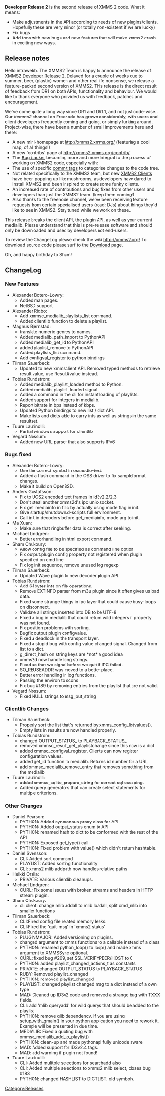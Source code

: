 '''Developer Release 2''' is the second release of XMMS 2 code. What it means:

* Make adjustments in the API according to needs of new plugins/clients. Hopefully these are very minor (or totally non-existent if we are lucky)
* Fix bugs
* Add tons with new bugs and new features that will make xmms2 crash in exciting new ways.

== Release notes ==

Hello intrawebb. The XMMS2 Team is happy to announce the release of XMMS2 [[Release:DR2 | Developer Release 2]]. Delayed for a couple of weeks due to summer, beer, (plastic) women and other real life nonsense, we release a feature-packed second version of XMMS2. This release is the direct result of feedback from DR1 on both APIs, functionality and behaviour. We would like to thank everyone who provided us with feedback, patches and encouragement.

We've come quite a long way since DR1 and DR1.1, and not just code-wise.. Our ''#xmms2'' channel on Freenode has grown considerably, with users and client developers frequently coming and going, or simply lurking around. Project-wise, there have been a number of small improvements here and there:
* A new mini-homepage at http://xmms2.xmms.org/ (featuring a cool map, of all things!)
* A new 'contribs' page at http://xmms2.xmms.org/contrib/
* The [http://bugs.xmms2.org Bug tracker] becoming more and more integral to the process of working on XMMS2 code, especially with:
* The use of specific [[ChangeLog Format | commit tags]] to categorise changes to the code tree.
* Not related specifically to the XMMS2 team, but new [[ XMMS2 Clients]] have been popping up like mushrooms, as developers have dared to install XMMS2 and been inspired to create some funky clients.
* An increased rate of contributions and bug fixes from other users and developers than just the XMMS2 team. (keep them coming!)
* Also thanks to the freenode channel, we've been receiving feature requests from certain specialised users (read: DJs) about things they'd like to see in XMMS2. Stay tuned while we work on these..

This release breaks the client API, the plugin API, as well as your current medialib. Please understand that this is pre-release software and should only be downloaded and used by developers not end-users.

To review the ChangeLog please check the wiki http://xmms2.org/
To download source code please surf to the [[Download XMMS2 | Download]] page.

Oh, and happy birthday to Sham!

== ChangeLog ==
===New Features===
* Alexander Botero-Lowry:
** Added man pages. {{Bug|272}}
** NetBSD support {{Bug|225}}
* Alexander Rigbo:
** Add xmmsc_medialib_playlists_list command. {{Bug|229}}
** Added clientlib function to delete a playlist. {{Bug|221}}
* Magnus Bjernstad:
** translate numeric genres to names. {{Bug|237}}
** Added medialib_path_import to PythonAPI {{Bug|240}}
** Added medialib_get_id to PythonAPI {{Bug|240}}
** added playlist_remove to PythonAPI {{Bug|240}}
** Added playlists_list command. {{Bug|240}}
** Add configval_register to python bindings {{Bug|232}}
* Tilman Sauerbeck:
** Updated to new xmmsclient API. Removed typed methods to retrieve result value, use Result#value instead. {{Bug|235}}
* Tobias Rundstrom:
** Added medialib_playlist_loaded method to Python. {{Bug|280}}
** Added medialib_playlist_loaded signal. {{Bug|280}}
** Added a command in the cli for instant loading of playlists. {{Bug|220}}
** Added support for integers in medialib. {{Bug|254}}
** Report bitrate in bps instead of kbps. {{Bug|246}}
** Updated Python bindings to new list / dict API. {{Bug|235}}
** Make lists and dicts able to carry ints as well as strings in the same resultset. {{Bug|235}}
* Tuure Laurinolli:
** Partial windows support for clientlib {{Bug|116}}
* Vegard Nossum:
** Added new URL parser that also supports IPv6 {{Bug|245}}
===Bugs fixed===
* Alexander Botero-Lowry:
** Use the correct symbol in ossaudio-test. {{Bug|288}}
** Added a flush command in the OSS driver to fix sampleformat changes. {{Bug|248}}
** Make it build on OpenBSD. {{Bug|214}}
* Anders Gustafsson:
** Fix to UCS2 encoded text frames in id3v2.2/2.3 {{Bug|290}}
** Don't steal another xmms2d's ipc unix-socket. {{Bug|283}}
** Fix get_mediainfo in flac by actually using mode flag in init. {{Bug|258}}
** Give startup/shutdown.d-scripts full environment. {{Bug|285}}
** Call init in decoders before get_mediainfo, mode arg to init. {{Bug|128}}
* Ma Xuan:
** Make sure that ringbuffer data is correct after seeking. {{Bug|243}}
* Michael Lindgren:
** Better errorhandling in html export command. {{Bug|222}}
* Sham Chukoury:
** Allow config file to be specified as command line option {{Bug|256}}
** Fix output.plugin config property not registered when plugin specified on cmd line {{Bug|253}}
** Fix log init sequence, remove unused log regexp {{Bug|234}}
* Tilman Sauerbeck:
** Updated Wave plugin to new decoder plugin API. {{Bug|128}}
* Tobias Rundstrom:
** Add 64bytes ints on file operations. {{Bug|270}}
** Remove EXTINFO parser from m3u plugin since it often gives us bad data. {{Bug|262}}
** Fixed some strange things in ipc layer that could cause busy-loops on disconnect. {{Bug|261}}
** Validate all strings inserted into DB to be UTF-8 {{Bug|265}}
** FIxed a bug in medialib that could return wild integers if property was not found.
** Fix position problems with sorting. {{Bug|264}}
** Bugfix output plugin configvalue. {{Bug|253}}
** Fixed a deadlock in the transport layer. {{Bug|233}}
** Fixed a stupid bug with config value changed signal. Changed from list to a dict. {{Bug|242}}
** g_direct_hash on string keys are *not* a good idea {{Bug|241}}
** xmms2d now handle long strings. {{Bug|228}}
** Fixed so that we signal before we quit if IPC failed. {{Bug|217}}
** SO_REUSEADDR was moved to a better place. {{Bug|226}}
** Better error handling in log functions. {{Bug|216}}
** Passing the environ to scons {{Bug|215}}
** Fix bug #189 by removing entries from the playlist that are not valid.
* Vegard Nossum:
** Fixed NULL strings to msg_put_string {{Bug|211}}
===Clientlib Changes===
* Tilman Sauerbeck:
** Properly sort the list that's returned by xmms_config_listvalues().
** Empty lists in results are now handled properly.
* Tobias Rundstrom:
** changed OUTPUT_STATUS_ to PLAYBACK_STATUS_
** removed xmmsc_result_get_playlistchange since this now is a dict
** added xmmsc_configval_register. Clients can now register configuration values.
** added get_id function to medialib. Returns id number for a URL
** add xmmsc_medialib_remove_entry that removes something from the medialib
* Tuure Laurinolli:
** added xmmsc_sqlite_prepare_string for correct sql escaping.
** Added query generators that can create select statements for multiple criterions.
===Other Changes===
* Daniel Pearson:
** PYTHON: Added syncronous proxy class for API
** PYTHON: Added output_status enum to API
** PYTHON: renamed hash to dict to be conformed with the rest of the API
** PYTHON: Exposed get_type() call
** PYTHON: Fixed problem with value() which didn't return hashtable.
* Daniel Svensson:
** CLI: Added sort command
** PLAYLIST: Added sorting functionality
** CLI: xmms2 mlib addpath now handles relative paths
* Heikki Orsila:
** PRIVATE: Various clientlib cleanups.
* Michael Lindgren:
** CURL: Fix some issues with broken streams and headers in HTTP stream plugin.
* Sham Chukoury:
** cli client: change mlib addall to mlib loadall, split cmd_mlib into smaller functions
* Tilman Sauerbeck:
** CLI:Fixed config file related memory leaks.
** CLI:Fixed the 'quit-msg' in 'xmms2 status'
* Tobias Rundstrom:
** PLUGINMAJOR: Added versioning on plugins.
** changed argument to xmms functions to a callable instead of a class
** PYTHON: renamed python_loop() to loop() and made xmms argument to XMMSSync optional.
** CURL: fixed bug #209, set SSL_VERIFYPEER/HOST to 0
** PYTHON: added playlist_changed_actions_t as constants
** PRIVATE: changed OUTPUT_STATUS to PLAYBACK_STATUS
** RUBY: Removed playlist_changed
** PYTHON: removed playlist_changed
** PLAYLIST: changed playlist changed msg to a dict instead of a own type
** MAD: Cleaned up ID3v2 code and removed a strange bug with TXXX fields.
** CLI: add 'mlib queryadd' for wild querys that should be added to the playlist
** PYTHON: remove glib dependency. If you are using setup_with_gmain() in your python application you need to rework it. Example will be presented in due time.
** MEDIALIB: Fixed a quoting bug with xmmsc_medialib_add_to_playlist()
** PYTHON: clean-up and made pythonapi fully unicode aware
** MAD: Added support for ID3v2.4 tags.
** MAD: add warning if plugin not found!
* Tuure Laurinolli:
** CLI: Added mulitple selections for searchadd also
** CLI: Added multiple selections to xmms2 mlib select, closes bug #183
** PYTHON: changed HASHLIST to DICTLIST. old symbols.

[[Category:Releases]]